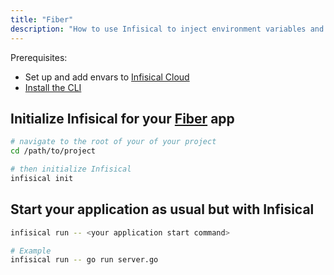 ---
title: "Fiber"
description: "How to use Infisical to inject environment variables and secrets into a Fiber app."
---

Prerequisites:

- Set up and add envars to [Infisical Cloud](https://app.infisical.com)
- [Install the CLI](/cli/overview)

## Initialize Infisical for your [Fiber](https://gofiber.io/) app

```bash
# navigate to the root of your of your project 
cd /path/to/project

# then initialize Infisical
infisical init
```

## Start your application as usual but with Infisical

```bash
infisical run -- <your application start command>

# Example 
infisical run -- go run server.go
```